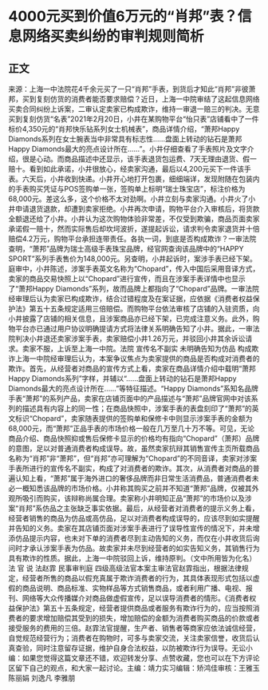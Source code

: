 # 4000元买到价值6万元的“肖邦”表？信息网络买卖纠纷的审判规则简析
## 正文
来源：上海一中法院花4千余元买了一只“肖邦”手表，到货后才知此“肖邦”非彼萧邦，买到复刻仿货的消费者能否要求赔偿？近日，上海一中院审结了这起信息网络买卖合同纠纷上诉案，二审认定卖家已构成欺诈，维持一审退一赔三的判决。无意买到复刻仿货“名表”2021年2月20日，小井在某购物平台“怡只表”店铺看中了一件标价4,350元的“肖邦快乐钻系列女士机械表”，商品详情介绍，“萧邦Happy Diamonds系列在女士腕表当中非常具有标志性……盘面上转动的钻石是萧邦Happy Diamonds最大的亮点设计所在……”。小井仔细查看了手表照片及文字介绍，很是心动。而商品描述中还显示，该手表退货包运费、7天无理由退货、假一赔十。看到如此承诺，小井很放心，经卖家沟通，最后以4,200元买下一件该手表。六天后，小井收到快递。小井开心地打开包裹，细细端详，发现附随在包装内的手表购买凭证与POS签购单一张，签购单上标明“瑞士珠宝店”，标注价格为68,000元。差这么多，这个价格不太对劲啊。小井立刻与卖家沟通。小井火了小井申请退货退款，却遭到卖家拒绝。小井再次申请，购物平台介入审核后，将货款全额退还给了小井。小井认为这次购物体验非常差，不仅受到欺骗，商品页面卖家承诺假一赔十，然而实际售后却坎坷波折，遂提起诉讼，请求判令卖家退货并十倍赔偿4.2万元，购物平台承担连带责任。各执一词，到底是否构成欺诈？一审法院查明，“萧邦”品牌为瑞士高级手表珠宝品牌，经官网查询该品牌中的“HAPPY SPORT”系列手表售价为148,000元。另查明，小井起诉时，案涉手表已经下架。庭审中，小井陈述，涉案手表英文名称为“Chopard”，传入中国后采用音译方式，卖家的商品交易快照上以“Chopard”进行宣传，而且在涉案手表详情中也显示了“萧邦Happy Diamonds”系列，故而品牌上都指向了“Chopard”品牌。一审法院经审理后认为卖家已构成欺诈，结合过错程度及在案证据，应依据《消费者权益保护法》第五十五条规定适用三倍赔偿。而购物平台依法审核了店铺的入驻资质，向小井披露了店铺的相关信息，且涉案商品亦已经下架，已完成注意义务。此外，购物平台亦已通过用户协议明确提请方式将法律关系明确告知了小井。据此，一审法院判决小井退还卖家涉案手表，卖家赔偿小井1.26万元，并驳回小井其余诉讼请求。卖家不服，上诉至上海一中院。法院 宣传名不副实 未明确告知为仿品 构成欺诈上海一中院经审理后认为，本案争议焦点为卖家提供的商品是否构成对消费者的欺诈。首先，从经营者对商品的宣传方式上看，卖家在商品详情介绍中载明“萧邦Happy Diamonds系列”字样，并辅以“……盘面上转动的钻石是萧邦Happy Diamonds最大的亮点设计所在……”等特征描述。“Happy Diamonds”系知名品牌手表“萧邦”的系列产品，卖家在店铺页面中的产品描述与“萧邦”品牌官网中对该系列的描述具有内容上的同一性；在商品快照中，涉案手表的表盘刻印了“萧邦”的英文标识“Chopard”，卖家随表提供的签购单和保修卡中则显示涉案手表的金额为68,000元，而“萧邦”正品手表的市场价格一般在几万至几十万不等。可见，无论商品介绍、商品快照抑或售后保修卡显示的价格均有指向“Chopard”（萧邦）品牌的意图，足以对普通消费者构成误导。故，虽然卖家抗辩其销售宣传主页所载商品名称为“肖邦”非“萧邦”，但“肖邦”亦可理解为“Chopard”的不同音译，卖家对涉案手表所进行的宣传名不副实，构成了对消费者的欺诈。其次，从消费者对商品的普遍认知上看，“萧邦”属于海外进口的奢侈品牌而非日常生活消费品，普通消费者未必一概知悉该品牌的市场价格。小井称其购买之前并不知道“萧邦”品牌，仅被其外观所吸引而购买，该辩称尚属合理。卖家称小井明知正品“萧邦”的市场价以及涉案“肖邦”系仿品之主张缺乏事实依据。最后，从经营者对消费者的提示义务上看，经营者销售的商品为仿品或高仿品，足以对消费者构成误导的，应该尽到如实提醒并告知的义务。卖家在其店铺页面对涉案手表进行了误导性宣传的情况下，并未增添仿品提示内容，也未对下单的消费者尽到主动告知的义务，而仅在小井收货后询问时才承认涉案手表为仿品。故卖家并未尽到经营者的如实告知义务，其销售行为具有欺诈的性质。据此，上海一中院驳回上诉，维持原判。（文中所用皆为化名）法 官 说 法赵霏 民事审判庭 四级高级法官本案主审法官赵霏指出，根据法律规定，经营者所售的商品以假充真属于欺诈消费者的行为，其具体表现形式包括以虚假的商品说明、商品标准、实物样品等方式销售商品，或者利用广播、电视、报刊、网络等大众传播媒介对商品做虚假宣传，足以误导消费者的情形。《消费者权益保护法》第五十五条规定，经营者提供商品或者服务有欺诈行为的，应当按照消费者的要求增加赔偿其受到的损失，增加赔偿的金额为消费者购买商品的价款或者接受服务的费用的三倍。赵霏法官提醒，生产者、销售者等商家应依法诚信经营，自觉规范经营行为；消费者在购物时，可多与卖家交流，关注卖家信誉，收货后认真查验，同时注意留存证据，维护自身合法权益，以防被欺诈行为误导。无讼小编：如果您觉得这篇文章还不错，欢迎转发分享、点赞收藏，您也可以在下方评论区留下自己的观点，和大家一起讨论。主编：靖力实习编辑：矫鸿佳审核：王雅玉 陈丽娟 刘逸凡 李雅朋